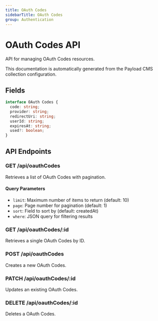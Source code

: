 ```yaml
---
title: OAuth Codes
sidebarTitle: OAuth Codes
group: Authentication
---
```



# OAuth Codes API

API for managing OAuth Codes resources.

<Callout type="info">
  This documentation is automatically generated from the Payload CMS collection configuration.
</Callout>


## Fields

```typescript
interface OAuth Codes {
  code: string;
  provider: string;
  redirectUri: string;
  userId: string;
  expiresAt: string;
  used?: boolean;
}
```




## API Endpoints

### GET /api/oauthCodes
Retrieves a list of OAuth Codes with pagination.

#### Query Parameters
- `limit`: Maximum number of items to return (default: 10)
- `page`: Page number for pagination (default: 1)
- `sort`: Field to sort by (default: createdAt)
- `where`: JSON query for filtering results

### GET /api/oauthCodes/:id
Retrieves a single OAuth Codes by ID.

### POST /api/oauthCodes
Creates a new OAuth Codes.

### PATCH /api/oauthCodes/:id
Updates an existing OAuth Codes.

### DELETE /api/oauthCodes/:id
Deletes a OAuth Codes.

